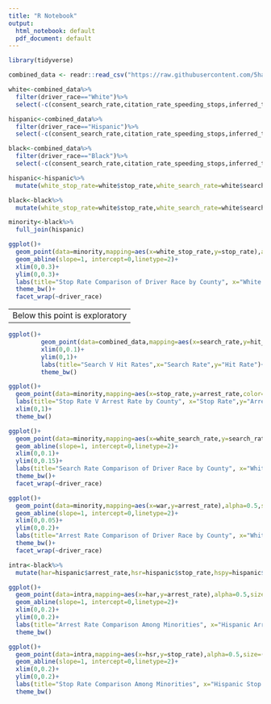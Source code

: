 ---
title: "R Notebook"
output:
  html_notebook: default
  pdf_document: default
---

```{r}
library(tidyverse)

combined_data <- readr::read_csv("https://raw.githubusercontent.com/5harad/openpolicing/master/results/data_for_figures/combined_data.csv")
```
```{r}
white<-combined_data%>%
  filter(driver_race=="White")%>%
  select(-c(consent_search_rate,citation_rate_speeding_stops,inferred_threshold))

hispanic<-combined_data%>%
  filter(driver_race=="Hispanic")%>%
  select(-c(consent_search_rate,citation_rate_speeding_stops,inferred_threshold))

black<-combined_data%>%
  filter(driver_race=="Black")%>%
  select(-c(consent_search_rate,citation_rate_speeding_stops,inferred_threshold))
```
```{r}
hispanic<-hispanic%>%
  mutate(white_stop_rate=white$stop_rate,white_search_rate=white$search_rate,white_spy=white$stops_per_year, war=white$arrest_rate)

black<-black%>%
  mutate(white_stop_rate=white$stop_rate,white_search_rate=white$search_rate,white_spy=white$stops_per_year, war=white$arrest_rate)

minority<-black%>%
  full_join(hispanic)
```
```{r}
ggplot()+
  geom_point(data=minority,mapping=aes(x=white_stop_rate,y=stop_rate),alpha=0.5,size=(minority$stops_per_year+minority$white_spy)/50000,na.rm=TRUE)+
  geom_abline(slope=1, intercept=0,linetype=2)+
  xlim(0,0.3)+
  ylim(0,0.3)+
  labs(title="Stop Rate Comparison of Driver Race by County", x="White Stop Rate",y="Minoroty Stop Rate",caption = "Source: Stanford Open Policing Project")+
  theme_bw()+
  facet_wrap(~driver_race)
```

--- 
Below this point is exploratory 
---

```{r}
ggplot()+
         geom_point(data=combined_data,mapping=aes(x=search_rate,y=hit_rate,color=driver_race),alpha=0.5,size=combined_data$stops_per_year/10000,na.rm=TRUE)+
         xlim(0,0.1)+
         ylim(0,1)+
         labs(title="Search V Hit Rates",x="Search Rate",y="Hit Rate")+
         theme_bw()
```
```{r}
ggplot()+
  geom_point(data=minority,mapping=aes(x=stop_rate,y=arrest_rate,color=driver_race),alpha=0.3,size=(minority$stops_per_year)/15000,na.rm=TRUE)+
  labs(title="Stop Rate V Arrest Rate by County", x="Stop Rate",y="Arrest Rate",caption = "Source: Stanford Open Policing Project")+
  xlim(0,1)+
  theme_bw()
```
```{r}
ggplot()+
  geom_point(data=minority,mapping=aes(x=white_search_rate,y=search_rate),alpha=0.5,size=(minority$stops_per_year+minority$white_spy)/50000,na.rm=TRUE)+
  geom_abline(slope=1, intercept=0,linetype=2)+
  xlim(0,0.1)+
  ylim(0,0.15)+
  labs(title="Search Rate Comparison of Driver Race by County", x="White Search Rate",y="Minoroty Search Rate",caption = "Source: Stanford Open Policing Project")+
  theme_bw()+
  facet_wrap(~driver_race)
```
```{r}
ggplot()+
  geom_point(data=minority,mapping=aes(x=war,y=arrest_rate),alpha=0.5,size=(minority$stops_per_year+minority$white_spy)/50000,na.rm=TRUE)+
  geom_abline(slope=1, intercept=0,linetype=2)+
  xlim(0,0.05)+
  ylim(0,0.2)+
  labs(title="Arrest Rate Comparison of Driver Race by County", x="White Arrest Rate",y="Minoroty Arrest Rate",caption = "Source: Stanford Open Policing Project")+
  theme_bw()+
  facet_wrap(~driver_race)
```
```{r}
intra<-black%>%
  mutate(har=hispanic$arrest_rate,hsr=hispanic$stop_rate,hspy=hispanic$stops_per_year)

ggplot()+
  geom_point(data=intra,mapping=aes(x=har,y=arrest_rate),alpha=0.5,size=(intra$stops_per_year+intra$hspy)/50000,na.rm=TRUE)+
  geom_abline(slope=1, intercept=0,linetype=2)+
  xlim(0,0.2)+
  ylim(0,0.2)+
  labs(title="Arrest Rate Comparison Among Minorities", x="Hispanic Arrest Rate",y="Black Arrest Rate",caption = "Source: Stanford Open Policing Project")+
  theme_bw()

ggplot()+
  geom_point(data=intra,mapping=aes(x=hsr,y=stop_rate),alpha=0.5,size=(intra$stops_per_year+intra$hspy)/50000,na.rm=TRUE)+
  geom_abline(slope=1, intercept=0,linetype=2)+
  xlim(0,0.2)+
  ylim(0,0.2)+
  labs(title="Stop Rate Comparison Among Minorities", x="Hispanic Stop Rate",y="Black Stop Rate",caption = "Source: Stanford Open Policing Project")+
  theme_bw()
```

